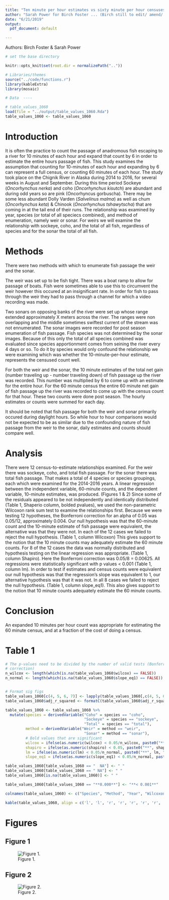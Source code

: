 ```yaml
---
title: "Ten minute per hour estimates vs sixty minute per hour censuses for weirs and sonar."
author: "Sarah Power for Birch Foster ... (Birch still to edit/ amend/ rewrite text."
date: "6/21/2019"
output:
  pdf_document: default

---
```

Authors: Birch Foster & Sarah Power

```r


# set the base directory

knitr::opts_knit$set(root.dir = normalizePath(".."))

# Libraries/themes
source("../code/functions.r")
library(kableExtra)
library(mosaic)

# Data  ----

# table_values_1060
load(file = "../output/table_values_1060.Rda")
table_values_1060 <- table_values_1060

```


# Introduction

It is often the practice to count the passage of anadromous fish escaping to a river for 10 minutes of each hour and expand that count by 6 in order to estimate the entire hours passage of fish. This study examines the assumption that counting for 10-minutes of each hour and expanding by 6 can represent a full census, or counting 60 minutes of each hour.
The study took place on the Chignik River in Alaska during 2014 to 2016, for several weeks in August and September. During this time period Sockeye (*Oncorhynchus nerka*) and coho (*Oncorhynchus kisutch*) are abundant and during odd years so are pink (Oncorhyncus gorbuscha). There may be some less abundant Dolly Varden (*Salvelinus malma*) as well as chum (*Oncorhynchus keta*) & Chinook (*Oncorhynchus tshawytscha*) that are coming in at the tail end of their runs. The relationship was examined by  year, species (or total of all speciecs combined), and method of enumeration, namely weir or sonar. For weirs we will examine the relationship with sockeye, coho, and the total of all fish, regardless of species and  for the sonar the total of all fish.

# Methods

There were two methods with which to enumerate fish passage the weir and the sonar.

The weir was set up to be fish tight. There was a boat ramp to allow for passage of boats. Fish were sometimes able to use this to circumvent the weir however this occured at an insignificant rate. In order for fish to pass through the weir they had to pass through a channel for which a video recording was made. 

Two sonars on opposing banks of the river were set up whose range extended approximately X meters across the river. The ranges were non overlapping and the middle sometimes swiftest current of the stream was not ennumerated. The sonar images were recorded for post season enumeration of fish passage. Fish species was not determined by the sonar images. Because of this only the total of all species combined was evaluated since species apportionment comes from seining the river every 4 days or so. To do it by species would only confound the relationship we were examining which was whether the 10-minute-per-hour estimate, represents the censused count well. 

For both the weir and the sonar, the 10 minute estimates of the total net gain (number traveling up - number traveling down) of fish passage  up the river was recorded. This number was multiplied by 6 to come up with an estimate for the entire hour. For the 60 minute census the entire 60 minute net gain of fish passage up the river was recorded to come up with the census count for that hour. These two counts were done post season. The hourly estimates or counts were summed for each day. 

It should be noted that fish passage for both the weir and sonar primarily occured during daylight hours. So while hour to hour comparisons would not be expected to be as similar due to the confounding nature of fish passage from the weir to the sonar, daily estimates and counts should compare well.

# Analysis

There were 12 census-to-estimate relationships examined. For the weir there was sockeye, coho, and total fish passage. For the sonar there was total fish passage. That makes a total of 4 species or species groupings, each which were examined for the 2014-2016 years.
A linear regression between the independent variable, 60-minute counts, and the dependent variable, 10-minute estimates, was produced. (Figures 1 & 2) Since some of the residuals appeared to be not independently and identically distributed (Table 1, Shaperio column, bolded pvalues), we used the non-parametric Wilcoxon rank sum test to examine the relationships first. Because we were testing 12 hypotheses, the Bonferroni correction for an alpha of 0.05 was 0.05/12, approximately 0.004.
Our null hypothesis was that the 60-minute count and the 10-minute estimate of fish passage were equivalent, the alternative was that they were not. In each of the 12 cases we failed to reject the null hypothesis. (Table 1, column Wilcoxon) This gives support to the notion that the 10 minute counts may adequately estimate the 60 minute counts.
For 8 of the 12 cases the data was normally distributed and hypothesis testing on the linear regression was appropriate. (Table 1, column Shapiro).  Here the Bonferroni correction was 0.05/8 = 0.00625. All regressions were statistically significant with p values < 0.001 (Table 1, column lm). In order to test if estimates and census counts were equivalent our null hypothesis was that the regression's slope was equivalent to 1, our alternative hypothesis was that it was not. In all 8 cases we failed to reject the null hypothesis. (Table 1, column slope_eq1). This also gives support to the notion that 10 minute counts adequately estimate the 60 minute counts.

# Conclusion
An expanded 10 minutes per hour count was appropriate for estimating the 60 minute census, and at a fraction of the cost of doing a census. 

# Table 1


```r

# The p-values need to be divided by the number of valid tests (Bonferroni
# correction)
n_wilcox <- length(which(is.na(table_values_1060$wilcox) == FALSE))
n_normal <- length(which(is.na(table_values_1060$slope_eq1) == FALSE))


# Format sig figs
table_values_1060[c(4, 5, 6, 7)] <- lapply(table_values_1060[,c(4, 5, 6, 7)], formatC,  format="f", digits = 3) #add in lm column
table_values_1060$adj_r_squared <- formatC(table_values_1060$adj_r_squared, format="f", digits = 2)

table_values_1060 <- table_values_1060 %>%
  mutate(species = derivedVariable("Coho" = species == "coho",
                                   "Sockeye" = species == "sockeye",
                                   "Total" = species == "total"),
         method = derivedVariable("Weir" = method == "weir",
                                   "Sonar" = method == "sonar"),
         # Bold values that are significant
         wilcox = ifelse(as.numeric(wilcox) < 0.05/n_wilcox, paste0("**", wilcox, "**"), wilcox),
         shapiro = ifelse(as.numeric(shapiro) < 0.05, paste0("**", shapiro, "**"), shapiro),
         lm = ifelse(as.numeric(lm) < 0.05/n_normal, paste0("**", lm, "**"), lm),
         slope_eq1 = ifelse(as.numeric(slope_eq1) < 0.05/n_normal, paste0("**", slope_eq1, "**"), slope_eq1))

table_values_1060[table_values_1060 == "  NA"] <- " "
table_values_1060[table_values_1060 == " NA"] <- " "
table_values_1060[is.na(table_values_1060)] <- " "

table_values_1060[table_values_1060 == "**0.000**"] <- "**< 0.001**"

colnames(table_values_1060) <- c("Species", "Method", "Year", "Wilcoxon", "Shapiro", "Linear Reg", "Slope = 1", "Adj $R^2$")

kable(table_values_1060, align = c('l', 'l', 'r', 'r', 'r', 'r', 'r', 'r'))

```
\pagebreak
# Figures

## Figure 1 
<p>
![Figure 1.](../figures/weirsoockeyecoho1060graphs.png)
</p>


\pagebreak
## Figure 2
<p>
![Figure 2.](../figures/weirsonartotal1060graphs.png)
</p>






